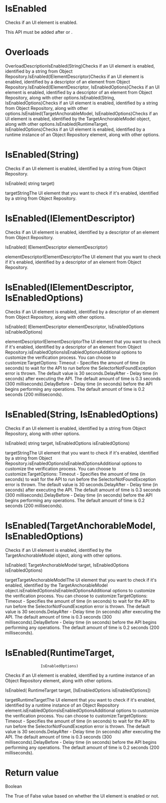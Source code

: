 ﻿# IsEnabled

Checks if an UI element is enabled.

This API must be added after  or .

# 



# Overloads

OverloadDescriptionIsEnabled(String)Checks if an UI element is enabled, identified by a string from
                                Object Repository.IsEnabled(IElementDescriptor)Checks if an UI element is enabled, identified by a descriptor of
                                an element from Object Repository.IsEnabled(IElementDescriptor,
                                IsEnabledOptions)Checks if an UI element is enabled, identified by a descriptor of
                                an element from Object Repository, along with other options.IsEnabled(String, IsEnabledOptions)Checks if an UI element is enabled, identified by a string from
                                Object Repository, along with other options.IsEnabled(TargetAnchorableModel,
                                    IsEnabledOptions)Checks if an UI element is enabled, identified by the
                                    TargetAnchorableModel object, along with other
                                options.IsEnabled(RuntimeTarget,
                                IsEnabledOptions)Checks if an UI element is enabled, identified by a runtime
                                instance of an Object Repository element, along with other
                                options.

# IsEnabled(String)

Checks if an UI element is enabled, identified by a string from Object
                Repository.

IsEnabled(
    string target)

targetStringThe UI element that you want to check if it's enabled, identified by a
                        string from Object Repository.

# IsEnabled(IElementDescriptor)

Checks if an UI element is enabled, identified by a descriptor of an element from
                Object Repository.

IsEnabled(
    IElementDescriptor elementDescriptor)

elementDescriptorIElementDescriptorThe UI element that you want to check if it's enabled, identified by a
                        descriptor of an element from Object Repository.

# IsEnabled(IElementDescriptor, IsEnabledOptions)

Checks if an UI element is enabled, identified by a descriptor of an element from
                Object Repository, along with other options.

IsEnabled(
    IElementDescriptor elementDescriptor,
    IsEnabledOptions isEnabledOptions)

elementDescriptorIElementDescriptorThe UI element that you want to check if it's enabled, identified by a
                        descriptor of an element from Object Repository.isEnabledOptionsIsEnabledOptionsAdditional options to customize the verification process. You can choose to
                            customize:TargetOptions: Timeout - Specifies the amount of time (in
                                        seconds) to wait for the API to run before the
                                            SelectorNotFoundException error is
                                        thrown. The default value is 30 seconds.DelayAfter - Delay time (in seconds) after
                                        executing the API. The default amount of time is 0.3 seconds
                                        (300 milliseconds).DelayBefore - Delay time (in seconds)
                                        before the API begins performing any operations. The default
                                        amount of time is 0.2 seconds (200 milliseconds).

# IsEnabled(String, IsEnabledOptions)

Checks if an UI element is enabled, identified by a string from Object Repository,
                along with other options.

IsEnabled(
    string target,
    IsEnabledOptions isEnabledOptions)

targetStringThe UI element that you want to check if it's enabled, identified by a
                        string from Object Repository.isEnabledOptionsIsEnabledOptionsAdditional options to customize the verification process. You can choose to
                            customize:TargetOptions: Timeout - Specifies the amount of time (in
                                        seconds) to wait for the API to run before the
                                            SelectorNotFoundException error is
                                        thrown. The default value is 30 seconds.DelayAfter - Delay time (in seconds) after
                                        executing the API. The default amount of time is 0.3 seconds
                                        (300 milliseconds).DelayBefore - Delay time (in seconds)
                                        before the API begins performing any operations. The default
                                        amount of time is 0.2 seconds (200 milliseconds).

# IsEnabled(TargetAnchorableModel, IsEnabledOptions)

Checks if an UI element is enabled, identified by the
                    TargetAnchorableModel object, along with other options.

IsEnabled(
    TargetAnchorableModel target,
    IsEnabledOptions isEnabledOptions)

targetTargetAnchorableModelThe UI element that you want to check if it's enabled, identified by the
                            TargetAnchorableModel object.isEnabledOptionsIsEnabledOptionsAdditional options to customize the verification process. You can choose to
                            customize:TargetOptions: Timeout - Specifies the amount of time (in
                                        seconds) to wait for the API to run before the
                                            SelectorNotFoundException error is
                                        thrown. The default value is 30 seconds.DelayAfter - Delay time (in seconds) after
                                        executing the API. The default amount of time is 0.3 seconds
                                        (300 milliseconds).DelayBefore - Delay time (in seconds)
                                        before the API begins performing any operations. The default
                                        amount of time is 0.2 seconds (200 milliseconds).

# IsEnabled(RuntimeTarget,
                    IsEnabledOptions)

Checks if an UI element is enabled, identified by a runtime instance of an Object
                Repository element, along with other options.

IsEnabled(
    RuntimeTarget target,
    [IsEnabledOptions isEnabledOptions])

targetRuntimeTargetThe UI element that you want to check if it's enabled, identified by a
                        runtime instance of an Object Repository element.isEnabledOptionsIsEnabledOptionsAdditional options to customize the verification process. You can choose to customize:TargetOptions: Timeout - Specifies the amount of time (in
                                        seconds) to wait for the API to run before the
                                            SelectorNotFoundException error is
                                        thrown. The default value is 30 seconds.DelayAfter - Delay time (in seconds) after
                                        executing the API. The default amount of time is 0.3 seconds
                                        (300 milliseconds).DelayBefore - Delay time (in seconds)
                                        before the API begins performing any operations. The default
                                        amount of time is 0.2 seconds (200 milliseconds).

# Return value

Boolean

The True of False value based on whether the UI element is enabled or
                not.
